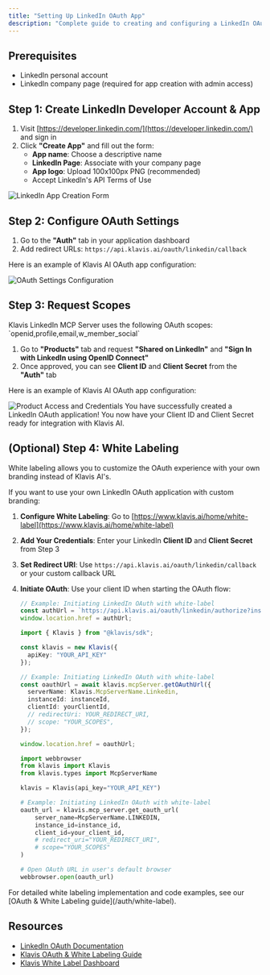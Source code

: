 ```yaml
---
title: "Setting Up LinkedIn OAuth App"
description: "Complete guide to creating and configuring a LinkedIn OAuth application"
---
```


## Prerequisites

- LinkedIn personal account
- LinkedIn company page (required for app creation with admin access)

## Step 1: Create LinkedIn Developer Account & App

1. Visit [https://developer.linkedin.com/](https://developer.linkedin.com/) and sign in
2. Click **"Create App"** and fill out the form:
   - **App name**: Choose a descriptive name
   - **LinkedIn Page**: Associate with your company page
   - **App logo**: Upload 100x100px PNG (recommended)
   - Accept LinkedIn's API Terms of Use

<img src="/images/knowledge-base/linkedin_oauth_app/step1.png" alt="LinkedIn App Creation Form" />

## Step 2: Configure OAuth Settings

1. Go to the **"Auth"** tab in your application dashboard
2. Add redirect URLs: `https://api.klavis.ai/oauth/linkedin/callback`

Here is an example of Klavis AI OAuth app configuration:

<img src="/images/knowledge-base/linkedin_oauth_app/step2.png" alt="OAuth Settings Configuration" />

## Step 3: Request Scopes

<Note>
Klavis LinkedIn MCP Server uses the following OAuth scopes: `openid,profile,email,w_member_social`
</Note>

1. Go to **"Products"** tab and request **"Shared on LinkedIn"** and **"Sign In with LinkedIn using OpenID Connect"**
2. Once approved, you can see **Client ID** and **Client Secret** from the **"Auth"** tab

Here is an example of Klavis AI OAuth app configuration:

<img src="/images/knowledge-base/linkedin_oauth_app/step3.png" alt="Product Access and Credentials" />

<Check>
You have successfully created a LinkedIn OAuth application! You now have your Client ID and Client Secret ready for integration with Klavis AI.
</Check>

## (Optional) Step 4: White Labeling 

<Note>
White labeling allows you to customize the OAuth experience with your own branding instead of Klavis AI's.
</Note>

If you want to use your own LinkedIn OAuth application with custom branding:

1. **Configure White Labeling**: Go to [https://www.klavis.ai/home/white-label](https://www.klavis.ai/home/white-label)
2. **Add Your Credentials**: Enter your LinkedIn **Client ID** and **Client Secret** from Step 3
3. **Set Redirect URI**: Use `https://api.klavis.ai/oauth/linkedin/callback` or your custom callback URL
4. **Initiate OAuth**: Use your client ID when starting the OAuth flow:

   <CodeGroup>
   
   ```javascript without SDK
   // Example: Initiating LinkedIn OAuth with white-label
   const authUrl = `https://api.klavis.ai/oauth/linkedin/authorize?instance_id=${instanceId}&client_id=${yourClientId}`;
   window.location.href = authUrl;
   ```
   
   ```typescript TypeScript SDK
   import { Klavis } from "@klavis/sdk";
   
   const klavis = new Klavis({
     apiKey: "YOUR_API_KEY"
   });
   
   // Example: Initiating LinkedIn OAuth with white-label
   const oauthUrl = await klavis.mcpServer.getOAuthUrl({
     serverName: Klavis.McpServerName.Linkedin,
     instanceId: instanceId,
     clientId: yourClientId,
     // redirectUri: YOUR_REDIRECT_URI,
     // scope: "YOUR_SCOPES", 
   });
   
   window.location.href = oauthUrl;
   ```
   
   ```python Python SDK
   import webbrowser
   from klavis import Klavis
   from klavis.types import McpServerName
   
   klavis = Klavis(api_key="YOUR_API_KEY")
   
   # Example: Initiating LinkedIn OAuth with white-label
   oauth_url = klavis.mcp_server.get_oauth_url(
       server_name=McpServerName.LINKEDIN,
       instance_id=instance_id,
       client_id=your_client_id,
       # redirect_uri="YOUR_REDIRECT_URI",
       # scope="YOUR_SCOPES"
   )
   
   # Open OAuth URL in user's default browser
   webbrowser.open(oauth_url)
   ```
   
   </CodeGroup>

<Tip>
For detailed white labeling implementation and code examples, see our [OAuth & White Labeling guide](/auth/white-label).
</Tip>

## Resources
- [LinkedIn OAuth Documentation](https://docs.microsoft.com/en-us/linkedin/shared/authentication/authorization-code-flow)
- [Klavis OAuth & White Labeling Guide](/auth/white-label)
- [Klavis White Label Dashboard](https://www.klavis.ai/home/white-label)
